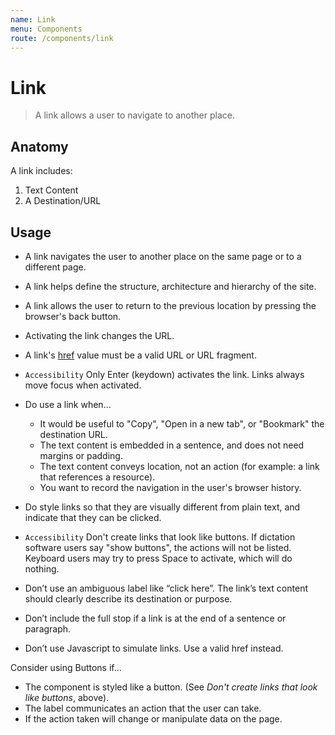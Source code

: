 ```yaml
---
name: Link
menu: Components
route: /components/link
---
```


# Link

> A link allows a user to navigate to another place.

## Anatomy

A link includes:

1. Text Content
2. A Destination/URL

## Usage

- A link navigates the user to another place on the same page or to a different page.
- A link helps define the structure, architecture and hierarchy of the site.
- A link allows the user to return to the previous location by pressing the browser's back button.
- Activating the link changes the URL.
- A link's [href](https://developer.mozilla.org/en-US/docs/Web/HTML/Element/a#attr-href) value must be a valid URL or URL fragment.
- `Accessibility` Only Enter (keydown) activates the link. Links always move focus when activated.

- Do use a link when…
    - It would be useful to "Copy", "Open in a new tab", or "Bookmark" the destination URL.
    - The text content is embedded in a sentence, and does not need margins or padding.
    - The text content conveys location, not an action (for example: a link that references a resource).
    - You want to record the navigation in the user's browser history.
- Do style links so that they are visually different from plain text, and indicate that they can be clicked.

- `Accessibility` Don't create links that look like buttons. If dictation software users say "show buttons", the actions will not be listed. Keyboard users may try to press Space to activate, which will do nothing.
- Don’t use an ambiguous label like “click here”. The link’s text content should clearly describe its destination or purpose.
- Don’t include the full stop if a link is at the end of a sentence or paragraph.
- Don’t use Javascript to simulate links. Use a valid href instead.

Consider using Buttons if…

- The component is styled like a button. (See _Don't create links that look like buttons_, above).
- The label communicates an action that the user can take.
- If the action taken will change or manipulate data on the page.
